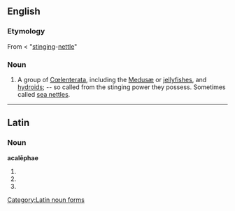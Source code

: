 ==English==

===Etymology===
From {{etyl|la}} {{term|acalephe|acalēphē|nettle|lang=la}} < {{etyl|grc}} {{term|ἀκαλήφη|{{polytonic|ἀκαλήφη}}}} {{italbrac|akalēphē}} "[[stinging]]-[[nettle]]"

===Noun===
{{infl|en|noun}}  {{p}}

# A group of [[Cœlenterata]], including the [[Medusæ]] or [[jellyfish]]es, and [[hydroid]]s; -- so called from the stinging power they possess. Sometimes called [[sea nettle]]s.

----

==Latin==

===Noun===
'''acalēphae''' {{f}}

# {{inflection of|acalephe|acalēphē|dat|s|lang=la}}
# {{inflection of|acalephe|acalēphē|nom|p|lang=la}}
# {{inflection of|acalephe|acalēphē|voc|p|lang=la}}

[[Category:Latin noun forms]]